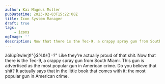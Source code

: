 ```yaml
---
author: Kai Magnus Müller
pubDatetime: 2023-02-03T15:22:00Z
title: Icon System Manager
draft: true
tags:
    - icons
ogImage: ''
description: Now that there is the Tec-9, a crappy spray gun from South Miami. This gun is advertised as the most popular gun in American crime. Do you believe that shit?.
---
```


äölüpßwlerjt!"§$%&/()=?"
Like they're actually proud of that shit. Now that there is the Tec-9, a crappy spray gun from South Miami. This gun is advertised as the most popular gun in American crime. Do you believe that shit? It actually says that in the little book that comes with it: the most popular gun in American crime.
